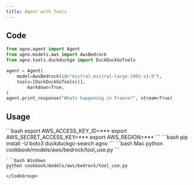 ```yaml
---
title: Agent with Tools
---
```


## Code

```python cookbook/models/aws/bedrock/tool_use.py
from agno.agent import Agent
from agno.models.aws import AwsBedrock
from agno.tools.duckduckgo import DuckDuckGoTools

agent = Agent(
    model=AwsBedrock(id="mistral.mistral-large-2402-v1:0"),
    tools=[DuckDuckGoTools()],
        markdown=True,
)
agent.print_response("Whats happening in France?", stream=True)
```

## Usage

<Steps>
  <Snippet file="create-venv-step.mdx" />

  <Step title="Set your AWS Credentials">
    ```bash
    export AWS_ACCESS_KEY_ID=***
    export AWS_SECRET_ACCESS_KEY=***
    export AWS_REGION=***
    ```
  </Step>

  <Step title="Install libraries">
    ```bash
    pip install -U boto3 duckduckgo-search agno
    ```
  </Step>

  <Step title="Run Agent">
    <CodeGroup>
    ```bash Mac
    python cookbook/models/aws/bedrock/tool_use.py
    ```

    ```bash Windows
    python cookbook/models/aws/bedrock/tool_use.py
    ```
    </CodeGroup>
  </Step>
</Steps>